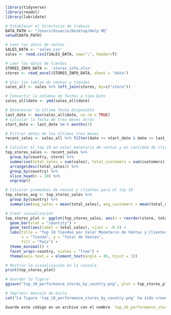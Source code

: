 ```{r}
library(tidyverse)
library(readxl)
library(lubridate)
```

```{r}
# Establecer el directorio de trabajo
DATA_PATH <- "/Users/Usuario/Desktop/Help ME"
setwd(DATA_PATH)

```

```{r}
# Leer los datos de ventas
SALES_DATA <- 'sales.csv'
sales <- read.csv2(SALES_DATA, sep=";", header=T)

```

```{r}
# Leer los datos de tiendas
STORES_INFO_DATA <- 'stores_info.xlsx'
stores <- read_excel(STORES_INFO_DATA, sheet = "data")

```

```{r}
# Unir las tablas de ventas y tiendas
sales_all <- sales %>% left_join(stores, by=c("store"))

```

```{r}
# Convertir la columna de fechas a tipo Date
sales_all$date <- ymd(sales_all$date)

```

```{r}
# Determinar la última fecha disponible
last_date <- max(sales_all$date, na.rm = TRUE)
# Calcular la fecha de tres meses atrás
start_date <- last_date %m-% months(3)

```

```{r}
# Filtrar datos de los últimos tres meses
recent_sales <- sales_all %>% filter(date >= start_date & date <= last_date)

```

```{r}
# Calcular el top 10 en valor monetario de ventas y en cantidad de clientes para cada país
top_stores_sales <- recent_sales %>%
  group_by(country, store) %>%
  summarise(total_sales = sum(sales), total_customers = sum(customers)) %>%
  arrange(desc(total_sales)) %>%
  group_by(country) %>%
  slice_head(n = 10) %>%
  ungroup()

```

```{r}
# Calcular promedios de ventas y clientes para el top 10
top_stores_avg <- top_stores_sales %>%
  group_by(country) %>%
  summarise(avg_sales = mean(total_sales), avg_customers = mean(total_customers))

```

```{r}
# Crear visualización
top_stores_plot <- ggplot(top_stores_sales, aes(x = reorder(store, total_sales), y = total_sales, fill = country)) +
  geom_bar(stat = "identity") +
  geom_text(aes(label = total_sales), vjust = -0.5) +
  labs(title = "Top 10 Tiendas por Valor Monetario de Ventas y Clientes",
       x = "Tienda", y = "Total de Ventas",
       fill = "País") +
  theme_minimal() +
  facet_wrap(~country, scales = "free") +
  theme(axis.text.x = element_text(angle = 45, hjust = 1))

# Mostrar la visualización en la consola
print(top_stores_plot)

```

```{r}
# Guardar la figura
ggsave("top_10_performance_stores_by_country.png", plot = top_stores_plot, width = 10, height = 7)

```

```{r}
# Imprimir mensaje de éxito
cat("La figura 'top_10_performance_stores_by_country.png' ha sido creada exitosamente.\n")

```

```{r}

Guarda este código en un archivo con el nombre `top_10_performance_stores_by_country.Rmd`. Para ejecutarlo, puedes abrir el archivo en RStudio y hacer clic en "Knit" para generar el informe. Esto imprimirá los valores calculados en la consola, mostrará la visualización y guardará la figura como un archivo PNG.

```